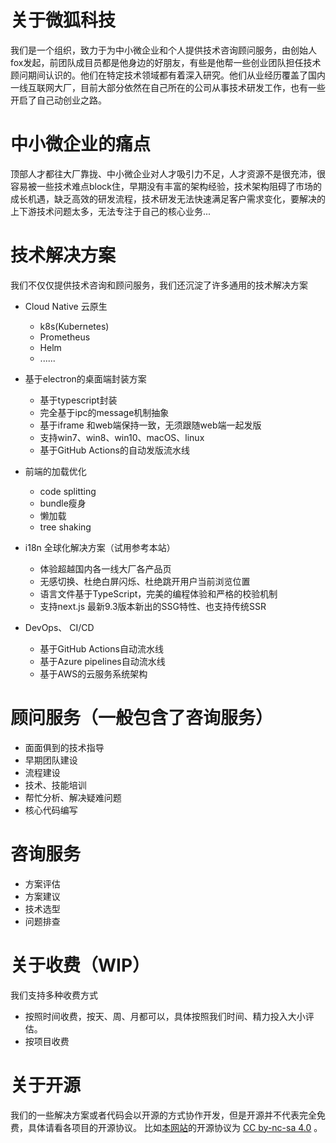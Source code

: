 
# 关于微狐科技
我们是一个组织，致力于为中小微企业和个人提供技术咨询顾问服务，由创始人fox发起，前团队成目员都是他身边的好朋友，有些是他帮一些创业团队担任技术顾问期间认识的。他们在特定技术领域都有着深入研究。他们从业经历覆盖了国内一线互联网大厂，目前大部分依然在自己所在的公司从事技术研发工作，也有一些开启了自己动创业之路。

# 中小微企业的痛点
顶部人才都往大厂靠拢、中小微企业对人才吸引力不足，人才资源不是很充沛，很容易被一些技术难点block住，早期没有丰富的架构经验，技术架构阻碍了市场的成长机遇，缺乏高效的研发流程，技术研发无法快速满足客户需求变化，要解决的上下游技术问题太多，无法专注于自己的核心业务...


# 技术解决方案
我们不仅仅提供技术咨询和顾问服务，我们还沉淀了许多通用的技术解决方案

- Cloud Native 云原生
  - k8s(Kubernetes)
  - Prometheus
  - Helm
  - ......

- 基于electron的桌面端封装方案
  - 基于typescript封装
  - 完全基于ipc的message机制抽象
  - 基于iframe 和web端保持一致，无须跟随web端一起发版
  - 支持win7、win8、win10、macOS、linux
  - 基于GitHub Actions的自动发版流水线

- 前端的加载优化
  - code splitting
  - bundle瘦身
  - 懒加载
  - tree shaking

- i18n 全球化解决方案（试用参考本站）
  - 体验超越国内各一线大厂各产品页
  - 无感切换、杜绝白屏闪烁、杜绝跳开用户当前浏览位置
  - 语言文件基于TypeScript，完美的编程体验和严格的校验机制
  - 支持next.js 最新9.3版本新出的SSG特性、也支持传统SSR

- DevOps、 CI/CD
  - 基于GitHub Actions自动流水线
  - 基于Azure pipelines自动流水线
  - 基于AWS的云服务系统架构
  
# 顾问服务（一般包含了咨询服务）
- 面面俱到的技术指导
- 早期团队建设
- 流程建设
- 技术、技能培训
- 帮忙分析、解决疑难问题
- 核心代码编写

# 咨询服务
- 方案评估
- 方案建议
- 技术选型
- 问题排查


# 关于收费（WIP）
我们支持多种收费方式
- 按照时间收费，按天、周、月都可以，具体按照我们时间、精力投入大小评估。
- 按项目收费

# 关于开源
我们的一些解决方案或者代码会以开源的方式协作开发，但是开源并不代表完全免费，具体请看各项目的开源协议。
比如[本网站](https://github.com/WeFoxTech/wefox-site)的开源协议为 [CC by-nc-sa 4.0](https://creativecommons.org/licenses/by-nc-sa/4.0/legalcode) 。